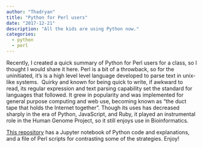 ```yaml
---
author: "Thadryan"
title: "Python for Perl users"
date: "2017-12-21"
description: "All the kids are using Python now."
categories:
  - python
  - perl
---
```


Recently, I created a quick summary of Python for Perl users for a class, so I thought I would share it here. Perl is a bit of a throwback, so for the uninitiated, it's is a high level level language developed to parse text in unix-like systems.  Quirky and known for being quick to write, if awkward to read, its regular expression and text parsing capability set the standard for languages that followed. It grew in popularity and was implemented for general purpose computing and web use, becoming known as "the duct tape that holds the Internet together". Though its uses has decreased sharply in the era of Python, JavaScript, and Ruby, it played an instrumental role in the Human Genome Project, so it still enjoys use in Bioinformatics.

[This repository](https://github.com/sweeney-th/PerlToPyCrashCourse) has a Jupyter notebook of Python code and explanations, and a file of Perl scripts for contrasting some of the strategies. Enjoy!